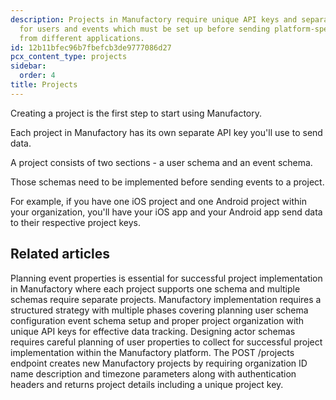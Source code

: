 ```yaml
---
description: Projects in Manufactory require unique API keys and separate schemas
  for users and events which must be set up before sending platform-specific data
  from different applications.
id: 12b11bfec96b7fbefcb3de9777086d27
pcx_content_type: projects
sidebar:
  order: 4
title: Projects
---
```


Creating a project is the first step to start using Manufactory.

Each project in Manufactory has its own separate API key you'll use to send data.

A project consists of two sections - a user schema and an event schema.

Those schemas need to be implemented before sending events to a project.

For example, if you have one iOS project and one Android project within your organization, you'll have your iOS app and your Android app send data to their respective project keys.



<PageTree />


## Related articles
<CardGrid>
<LinkTitleCard header="<b>Manufactory > Events</b>" href="/products/manufactory/events/" > Planning event properties is essential for successful project implementation in Manufactory where each project supports one schema and multiple schemas require separate projects. </LinkTitleCard>
<LinkTitleCard header="<b>Manufactory > Implementation</b>" href="/products/manufactory/implementation/" > Manufactory implementation requires a structured strategy with multiple phases covering planning user schema configuration event schema setup and proper project organization with unique API keys for effective data tracking. </LinkTitleCard>
<LinkTitleCard header="<b>Manufactory > Actors</b>" href="/products/manufactory/actors/" > Designing actor schemas requires careful planning of user properties to collect for successful project implementation within the Manufactory platform. </LinkTitleCard>
<LinkTitleCard header="<b>Projects > Create a project</b>" href="/products/manufactory/projects/create_project/" > The POST /projects endpoint creates new Manufactory projects by requiring organization ID name description and timezone parameters along with authentication headers and returns project details including a unique project key. </LinkTitleCard>
</CardGrid>
